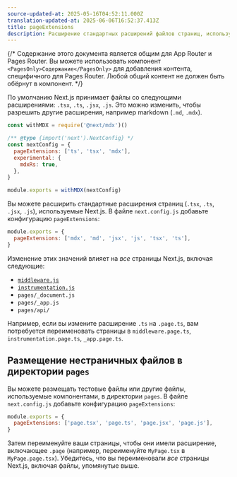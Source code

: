 ```yaml
---
source-updated-at: 2025-05-16T04:52:11.000Z
translation-updated-at: 2025-06-06T16:52:37.413Z
title: pageExtensions
description: Расширение стандартных расширений файлов страниц, используемых Next.js при разрешении страниц в Pages Router.
---
```


{/* Содержание этого документа является общим для App Router и Pages Router. Вы можете использовать компонент `<PagesOnly>Содержание</PagesOnly>` для добавления контента, специфичного для Pages Router. Любой общий контент не должен быть обёрнут в компонент. */}

<AppOnly>

По умолчанию Next.js принимает файлы со следующими расширениями: `.tsx`, `.ts`, `.jsx`, `.js`. Это можно изменить, чтобы разрешить другие расширения, например markdown (`.md`, `.mdx`).

```js filename="next.config.js"
const withMDX = require('@next/mdx')()

/** @type {import('next').NextConfig} */
const nextConfig = {
  pageExtensions: ['ts', 'tsx', 'mdx'],
  experimental: {
    mdxRs: true,
  },
}

module.exports = withMDX(nextConfig)
```

</AppOnly>

<PagesOnly>

Вы можете расширить стандартные расширения страниц (`.tsx`, `.ts`, `.jsx`, `.js`), используемые Next.js. В файле `next.config.js` добавьте конфигурацию `pageExtensions`:

```js filename="next.config.js"
module.exports = {
  pageExtensions: ['mdx', 'md', 'jsx', 'js', 'tsx', 'ts'],
}
```

Изменение этих значений влияет на _все_ страницы Next.js, включая следующие:

- [`middleware.js`](/docs/pages/building-your-application/routing/middleware)
- [`instrumentation.js`](/docs/pages/building-your-application/optimizing/instrumentation)
- `pages/_document.js`
- `pages/_app.js`
- `pages/api/`

Например, если вы измените расширение `.ts` на `.page.ts`, вам потребуется переименовать страницы в `middleware.page.ts`, `instrumentation.page.ts`, `_app.page.ts`.

## Размещение нестраничных файлов в директории `pages`

Вы можете размещать тестовые файлы или другие файлы, используемые компонентами, в директории `pages`. В файле `next.config.js` добавьте конфигурацию `pageExtensions`:

```js filename="next.config.js"
module.exports = {
  pageExtensions: ['page.tsx', 'page.ts', 'page.jsx', 'page.js'],
}
```

Затем переименуйте ваши страницы, чтобы они имели расширение, включающее `.page` (например, переименуйте `MyPage.tsx` в `MyPage.page.tsx`). Убедитесь, что вы переименовали _все_ страницы Next.js, включая файлы, упомянутые выше.

</PagesOnly>